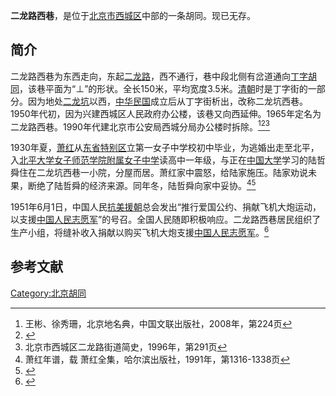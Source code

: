 '''二龙路西巷'''，是位于[[北京市|北京市]][[西城区|西城区]]中部的一条胡同。现已无存。

==简介==
二龙路西巷为东西走向，东起[[二龙路|二龙路]]，西不通行，巷中段北侧有岔道通向[[丁字胡同_(西城区)|丁字胡同]]，该巷平面为“⊥”的形状。全长150米，平均宽度3.5米。[[清朝|清朝]]时是丁字街的一部分。因为地处[[二龙路|二龙坑]]以西，[[中华民国|中华民国]]成立后从丁字街析出，改称二龙坑西巷。1950年代初，因为兴建西城区人民政府办公楼，该巷又向西延伸。1965年定名为二龙路西巷。1990年代建北京市公安局西城分局办公楼时拆除。<ref>王彬、徐秀珊，北京地名典，中国文联出版社，2008年，第224页</ref><ref>{{Cite web |url=http://www.bjdclib.com/subdb/laneculture/lane/200907/t20090702_3935.html |title=二龙路西巷，东华流韵，2009-07-02 |accessdate=2015-02-17 |archive-date=2015-02-17 |archive-url=https://web.archive.org/web/20150217121758/http://www.bjdclib.com/subdb/laneculture/lane/200907/t20090702_3935.html |dead-url=no }}</ref><ref>北京市西城区二龙路街道简史，1996年，第291页</ref>

1930年夏，[[萧红|萧红]]从[[东省特别区|东省特别区]]立第一女子中学校初中毕业，为逃婚出走至北平，入[[北京师范大学附属实验中学|北平大学女子师范学院附属女子中学]]读高中一年级，与正在[[北平中国大学|中国大学]]学习的陆哲舜住在二龙坑西巷一小院，分屋而居。萧红家中震怒，给陆家施压。陆家劝说未果，断绝了陆哲舜的经济来源。同年冬，陆哲舜向家中妥协。<ref>萧红年谱，载 萧红全集，哈尔滨出版社，1991年，第1316-1338页</ref><ref>{{Cite web |url=http://xiaohong.dbw.cn/system/201301/102903.html |title=大事年表，萧红数字展馆，2013-01-14 |access-date=2015-02-17 |archive-url=https://web.archive.org/web/20140907082131/http://xiaohong.dbw.cn/system/201301/102903.html |archive-date=2014-09-07 |dead-url=yes }}</ref>

1951年6月1日，中国人民[[抗美援朝|抗美援朝]]总会发出“推行爱国公约、捐献飞机大炮运动，以支援[[中国人民志愿军|中国人民志愿军]]”的号召。全国人民随即积极响应。二龙路西巷居民组织了生产小组，将缝补收入捐献以购买飞机大炮支援[[中国人民志愿军|中国人民志愿军]]。<ref>{{Cite web |url=http://news.nen.com.cn/72340194296070144/20031224/1300214.shtml |title=响应毛主席号召抗美援朝 东北人民贡献卓越，东北新闻网，2003-12-24 |accessdate=2015-02-17 |archive-date=2015-02-17 |archive-url=https://web.archive.org/web/20150217122925/http://news.nen.com.cn/72340194296070144/20031224/1300214.shtml |dead-url=no }}</ref>

==参考文献==
{{reflist}}

[[Category:北京胡同|Category:北京胡同]]